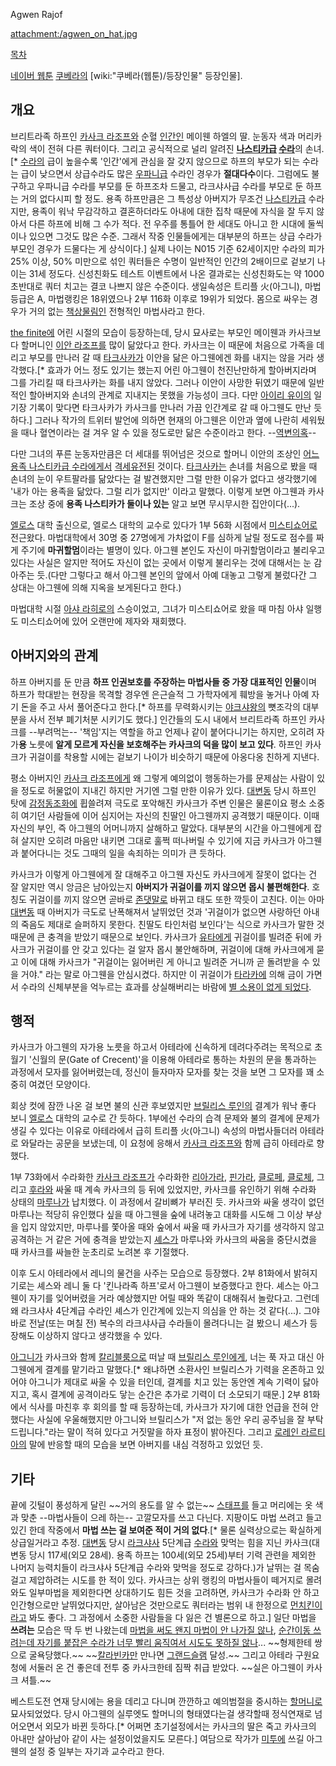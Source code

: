 Agwen Rajof

attachment:/agwen_on_hat.jpg

[[목차]]

[[네이버 웹툰]] [[쿠베라(웹툰)|쿠베라]]의 [wiki:"쿠베라(웹툰)/등장인물" 등장인물]. 

== 개요 ==
브리트라족 하프인 [[카사크 라조프]]와 순혈 [[인간(쿠베라)|인간]]인 메이웬 하엘의 딸. 눈동자 색과 머리카락의 색이 전혀 다른 쿼터이다. 그리고 공식적으로 널리 알려진 '''[[나스티카]]급 [[수라(쿠베라)|수라]]'''의 손녀.[* [[수라(쿠베라)|수라]]의 급이 높을수록 '인간'에게 관심을 잘 갖지 않으므로 하프의 부모가 되는 수라는 급이 낮으면서 상급수라도 많은 [[우파니]]급 수라인 경우가 '''절대다수'''이다. 그럼에도 불구하고 우파니급 수라를 부모를 둔 하프조차 드물고, 라크샤사급 수라를 부모로 둔 하프는 거의 없다시피 할 정도. 용족 하프만큼은 그 특성상 아버지가 무조건 [[나스티카]]급 수라지만, 용족이 워낙 무감각하고 결혼하더라도 아내에 대한 집착 때문에 자식을 잘 두지 않아서 다른 하프에 비해 그 수가 적다. 전 우주를 통틀어 한 세대도 아니고 한 시대에 둘씩이나 있으면 그것도 많은 수준. 그래서 작중 인물들에게는 대부분의 하프는 상급 수라가 부모인 경우가 드물다는 게 상식이다.] 실제 나이는 N015 기준 62세이지만 수라의 피가 25% 이상, 50% 미만으로 섞인 쿼터들은 수명이 일반적인 인간의 2배이므로 겉보기 나이는 31세 정도다. 신성친화도 테스트 이벤트에서 나온 결과로는 신성친화도는 약 1000 초반대로 쿼터 치고는 결코 나쁘지 않은 수준이다. 생일속성은 트리플 火(아그니), 마법등급은 A, 마법랭킹은 18위였으나 2부 116화 이후로 19위가 되었다. 몸으로 싸우는 경우가 거의 없는 [[백면서생|책상물림]]인 전형적인 마법사라고 한다.

[[쿠베라(웹툰)/the finite|the finite]]에 어린 시절의 모습이 등장하는데, 당시 묘사로는 부모인 메이웬과 카사크보다 할머니인 [[이안 라조프]]를 많이 닮았다고 한다. 카사크는 이 때문에 처음으로 가족을 데리고 부모를 만나러 갈 때 [[타크사카]]가 이안을 닮은 아그웬에겐 화를 내지는 않을 거라 생각했다.[* 효과가 어느 정도 있기는 했는지 어린 아그웬이 천진난만하게 할아버지라며 그를 가리킬 때 타크사카는 화를 내지 않았다. 그러나 이안이 사망한 뒤였기 때문에 일반적인 할아버지와 손녀의 관계로 지내지는 못했을 가능성이 크다. 다만 [[아이리 유이]]의 일기장 기록이 맞다면 타크사카가 카사크를 만나러 가끔 인간계로 갈 때 아그웬도 만난 듯하다.] 그러나 작가의 트위터 발언에 의하면 현재의 아그웬은 이안과 옆에 나란히 세워뒀을 때나 혈연이라는 걸 겨우 알 수 있을 정도로만 닮은 수준이라고 한다. --[[역변]]의혹--

다만 그녀의 푸른 눈동자만큼은 더 세대를 뛰어넘은 것으로 할머니 이안의 조상인 [[우트팔라|어느 용족 나스티카급 수라]]에게서 [[격세유전]]된 것이다. [[타크사카]]는 손녀를 처음으로 봤을 때 손녀의 눈이 우트팔라를 닮았다는 걸 발견했지만 그럴 만한 이유가 없다고 생각했기에 '내가 아는 용족을 닮았다. 그럴 리가 없지만' 이라고 말했다. 이렇게 보면 아그웬과 카사크는 조상 중에 '''용족 나스티카가 둘이나 있는''' 알고 보면 무시무시한 집안이다(...).

[[엘로스]] 대학 출신으로, 엘로스 대학의 교수로 있다가 1부 56화 시점에서 [[미스티쇼어]]로 전근왔다. 마법대학에서 30명 중 27명에게 가차없이 F를 심하게 날릴 정도로 점수를 짜게 주기에 '''마귀할멈'''이라는 별명이 있다. 아그웬 본인도 자신이 마귀할멈이라고 불리우고 있다는 사실은 알지만 적어도 자신이 없는 곳에서 이렇게 불리우는 것에 대해서는 눈 감아주는 듯.(다만 그렇다고 해서 아그웬 본인의 앞에서 아예 대놓고 그렇게 불렀다간 그 상대는 아그웬에 의해 지옥을 보게된다고 한다.)

마법대학 시절 [[아샤 라히로]]의 스승이었고, 그녀가 미스티쇼어로 왔을 때 마침 아샤 일행도 미스티쇼어에 있어 오랜만에 제자와 재회했다.

== 아버지와의 관계 ==
하프 아버지를 둔 만큼 '''하프 인권보호를 주장하는 마법사들 중 가장 대표적인 인물'''이며 하프가 학대받는 현장을 목격할 경우엔 은근슬적 그 가학자에게 훼방을 놓거나 아예 자기 돈을 주고 사서 풀어준다고 한다.[* 하프를 무력화시키는 [[야크샤]]왕의 뼛조각의 대부분을 사서 전부 폐기처분 시키기도 했다.] 인간들의 도시 내에서 브리트라족 하프인 카사크를 --부려먹는-- '책임'지는 역할을 하고 언제나 같이 붙어다니기는 하지만, 오히려 자가'''용''' 노릇에 '''알게 모르게 자신을 보호해주는 카사크의 덕을 많이 보고 있다'''. 하프인 카사크가 귀걸이를 착용할 시에는 겉보기 나이가 비슷하기 때문에 아옹다옹 친하게 지낸다.

평소 아버지인 [[카사크 라조프]]에게 왜 그렇게 예의없이 행동하는가를 문제삼는 사람이 있을 정도로 허물없이 지내긴 하지만 거기엔 그럴 만한 이유가 있다. [[대변동]] 당시 하프인 탓에 [[감정동조화]]에 휩쓸려져 극도로 포악해진 카사크가 주변 인물은 물론이요 평소 소중히 여기던 사람들에 이어 심지어는 자신의 친딸인 아그웬까지 공격했기 때문이다. 이때 자신의 부인, 즉 아그웬의 어머니까지 살해하고 말았다. 대부분의 시간을 아그웬에게 잡혀 살지만 오히려 마음만 내키면 그대로 훌쩍 떠나버릴 수 있기에 지금 카사크가 아그웬과 붙어다니는 것도 그때의 일을 속죄하는 의미가 큰 듯하다.

카사크가 이렇게 아그웬에게 잘 대해주고 아그웬 자신도 카사크에게 잘못이 없다는 건 잘 알지만 역시 앙금은 남아있는지 '''아버지가 귀걸이를 끼지 않으면 몹시 불편해한다'''. 호칭도 귀걸이를 끼지 않으면 곧바로 [[존댓말]]로 바뀌고 태도 또한 깍듯이 고친다. 이는 아마 [[대변동]] 때 아버지가 극도로 난폭해져서 날뛰었던 것과 '귀걸이가 없으면 사랑하던 아내의 죽음도 제대로 슬퍼하지 못한다. 친딸도 타인처럼 보인다'는 식으로 카사크가 말한 것 때문에 큰 충격을 받았기 때문으로 보인다. 카사크가 [[유타(쿠베라)|유타]]에게 귀걸이를 빌려준 뒤에 카사크가 귀걸이를 안 갖고 있다는 걸 알자 몹시 불안해하며, 귀걸이에 대해 카사크에게 묻고 이에 대해 카사크가 "귀걸이는 잃어버린 게 아니고 빌려준 거니까 곧 돌려받을 수 있을 거야." 라는 말로 아그웬을 안심시켰다. 하지만 이 귀걸이가 [[타라카]]에 의해 금이 가면서 수라의 신체부분을 억누르는 효과를 상실해버리는 바람에 [[망했어요|별 소용이 없게 되었다]].

== 행적 ==
카사크가 아그웬의 자가용 노릇을 하고서 아테라에 신속하게 데려다주려는 목적으로 초월기 '신월의 문(Gate of Crecent)'을 이용해 아테라로 통하는 차원의 문을 통과하는 과정에서 모자를 잃어버렸는데, 정신이 들자마자 모자를 찾는 것을 보면 그 모자를 꽤 소중히 여겼던 모양이다.

회상 컷에 잠깐 나온 걸 보면 불의 신관 후보였지만 [[브릴리스 루인]]의 결계가 워낙 좋다 보니 [[엘로스]] 대학의 교수로 간 듯하다. 1부에선 수라의 습격 문제와 불의 결계에 문제가 생길 수 있다는 이유로 아테라에서 급히 트리플 火(아그니) 속성의 마법사들더러 아테라로 와달라는 공문을 보냈는데, 이 요청에 응해서 [[카사크 라조프]]와 함께 급히 아테라로 향했다. 

1부 73화에서 수라화한 [[카사크 라조프]]가 수라화한 [[리아가라]], [[핀가라]], [[클로페]], [[클로체]], 그리고 [[후라]]와 싸울 때 계속 카사크의 등 뒤에 있었지만, 카사크를 유인하기 위해 수라화 상태의 [[마루나]]가 납치했다. 이 과정에서 갈비뼈가 부러진 듯. 카사크와 싸울 생각이 없던 마루나는 적당히 유인했다 싶을 때 아그웬을 숲에 내려놓고 대화를 시도해 그 이상 부상을 입지 않았지만, 마루나를 쫓아올 때와 숲에서 싸울 때 카사크가 자기를 생각하지 않고 공격하는 거 같은 거에 충격을 받았는지 [[셰스]]가 마루나와 카사크의 싸움을 중단시켰을 때 카사크를 싸늘한 눈초리로 노려본 후 기절했다.

이후 도시 아테라에서 레니의 물건을 사주는 모습으로 등장했다. 2부 81화에서 밝혀지기로는 셰스와 레니 둘 다 '킨나라족 하프'로서 아그웬이 보증했다고 한다. 셰스는 아그웬이 자기를 잊어버렸을 거라 예상했지만 어릴 때와 똑같이 대해줘서 놀랐다고. 그런데 왜 라크샤사 4단계급 수라인 셰스가 인간계에 있는지 의심을 안 하는 것 같다(...). 그야 바로 전날(또는 며칠 전) 복수의 라크샤사급 수라들이 몰려다니는 걸 봤으니 셰스가 등장해도 이상하지 않다고 생각했을 수 있다.

[[아그니(쿠베라)|아그니]]가 카사크와 함께 [[칼리블룸]]으로 떠날 때 [[브릴리스 루인]]에게, 너는 푹 자고 대신 아그웬에게 결계를 맡기라고 말했다.[* 왜냐하면 소환사인 브릴리스가 기력을 온존하고 있어야 아그니가 제대로 싸울 수 있을 터인데, 결계를 치고 있는 동안엔 계속 기력이 닳아지고, 혹시 결계에 공격이라도 닿는 순간은 추가로 기력이 더 소모되기 때문.] 2부 81화에서 식사를 마친후 후 회의를 할 때 등장하는데, 카사크가 자기에 대한 언급을 전혀 안 했다는 사실에 우울해했지만 아그니와 브릴리스가 "저 없는 동안 우리 공주님을 잘 부탁드립니다."라는 말이 적혀 있다고 거짓말을 하자 표정이 밝아진다. 그리고 [[로레인 라르티아]]의 말에 반응할 때의 모습을 보면 아버지를 내심 걱정하고 있었던 듯.

== 기타 ==
끝에 깃털이 풍성하게 달린 ~~거의 용도를 알 수 없는~~ [[스태프]]를 들고 머리에는 옷 색과 맞춘 --마법사들이 으레 하는-- 고깔모자를 쓰고 다닌다. 지팡이도 마법 쓰려고 들고 있긴 한데 작중에서 '''마법 쓰는 걸 보여준 적이 거의 없다'''.[* 물론 실력상으로는 확실하게 상급일거라고 추정. [[대변동]] 당시 [[라크샤사(쿠베라)|라크샤사]] 5단계급 [[수라(쿠베라)|수라]]와 맞먹는 힘을 지닌 카사크(대변동 당시 117세(외모 28세). 용족 하프는 100세(외모 25세)부터 기력 관련을 제외한 나머지 능력치들이 라크샤사 5단계급 수라와 맞먹을 정도로 강하다.)가 날뛰는 걸 목숨걸고 제압하려는 시도를 한 적이 있다. 카사크는 상위 랭킹의 마법사들이 떼거지로 몰려와도 일부마법을 제외한다면 상대하기도 힘든 것을 고려하면, 카사크가 수라화 안 하고 인간형으로만 날뛰었다지만, 살아남은 것만으로도 쿼터라는 범위 내 한정으로 [[먼치킨]]이라고 봐도 좋다. 그 과정에서 소중한 사람들을 다 잃은 건 별론으로 하고.] 일단 마법을 '''쓰려는''' 모습은 딱 두 번 나왔는데 [[유타(쿠베라)|마법을 써도 왠지 마법이 안 나가질 않나]], [[마루나|순간이동 쓰려는데 자기를 붙잡은 수라가 너무 빨리 움직여서 시도도 못하질 않나]]... ~~형제한테 쌍으로 굴욕당했다.~~ ~~[[칼라빈카]]만 만나면 [[그랜드슬램]] 달성.~~ 그리고 아테라 구원요청에 서둘러 온 건 좋은데 전투 중 카사크한테 짐짝 취급 받았다. ~~실은 아그웬이 카사크 셔틀.~~

베스트도전 연재 당시에는 용을 데리고 다니며 깐깐하고 예의범절을 중시하는 [[할머니]]로 묘사되었었다. 당시 아그웬의 실루엣도 할머니의 형태였다는걸 생각할때 정식연재로 넘어오면서 외모가 바뀐 듯하다.[* 어쩌면 초기설정에서는 카사크의 딸은 죽고 카사크의 아내만 살아남아 같이 사는 설정이었을지도 모른다.] 여담으로 작가가 [[미투]]에 쓰길 아그웬의 설정 중 일부는 자기과 교수라고 한다.
